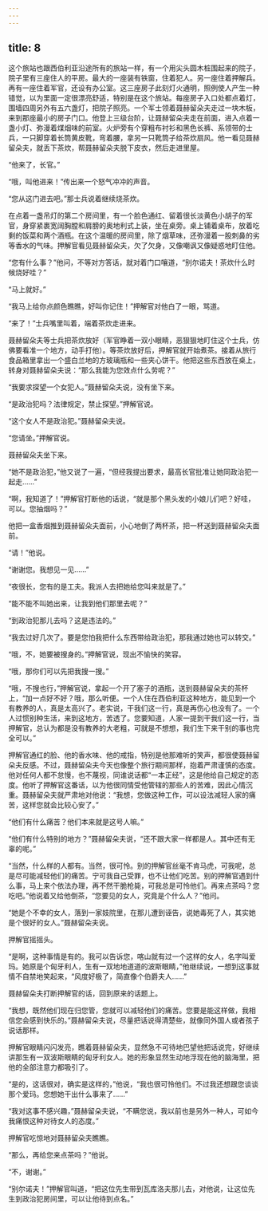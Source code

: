 ```yaml
---
---
---
```

title: 8
---




这个旅站也跟西伯利亚沿途所有的旅站一样，有一个用尖头圆木桩围起来的院子，院子里有三座住人的平房。最大的一座装有铁窗，住着犯人。另一座住着押解兵。再有一座住着军官，还设有办公室。这三座房子此刻灯火通明，照例使人产生一种错觉，以为里面一定很漂亮舒适，特别是在这个旅站。每座房子入口处都点着灯，围墙四周另外有五六盏灯，把院子照亮。一个军士领着聂赫留朵夫走过一块木板，来到那座最小的房子门口。他登上三级台阶，让聂赫留朵夫走在前面，进入点着一盏小灯、弥漫着煤烟味的前室。火炉旁有个穿粗布衬衫和黑色长裤、系领带的士兵，一只脚穿着长筒黄皮靴，弯着腰，拿另一只靴筒子给茶炊扇风。他一看见聂赫留朵夫，就丢下茶炊，帮聂赫留朵夫脱下皮衣，然后走进里屋。

“他来了，长官。”

“哦，叫他进来！”传出来一个怒气冲冲的声音。

“您从这门进去吧。”那士兵说着继续烧茶炊。

在点着一盏吊灯的第二个房间里，有一个脸色通红、留着很长淡黄色小胡子的军官，身穿紧裹宽阔胸膛和肩膀的奥地利式上装，坐在桌旁。桌上铺着桌布，放着吃剩的饭菜和两个酒瓶。在这个温暖的房间里，除了烟草味，还弥漫着一股刺鼻的劣等香水的气味。押解官看见聂赫留朵夫，欠了欠身，又像嘲讽又像疑惑地盯住他。

“您有什么事？”他问，不等对方答话，就对着门口嚷道，“别尔诺夫！茶炊什么时候烧好哇？”

“马上就好。”

“我马上给你点颜色瞧瞧，好叫你记住！”押解官对他白了一眼，骂道。

“来了！”士兵嘴里叫着，端着茶炊走进来。

聂赫留朵夫等士兵把茶炊放好（军官睁着一双小眼睛，恶狠狠地盯住这个士兵，仿佛要看准一个地方，动手打他）。等茶炊放好后，押解官就开始煮茶。接着从旅行食品箱里拿出一个盛白兰地的方玻璃瓶和一些夹心饼干。他把这些东西放在桌上，转身对聂赫留朵夫说：“那么我能为您效点什么劳呢？”

“我要求探望一个女犯人。”聂赫留朵夫说，没有坐下来。

“是政治犯吗？法律规定，禁止探望。”押解官说。

“这个女人不是政治犯。”聂赫留朵夫说。

“您请坐。”押解官说。

聂赫留朵夫坐下来。

“她不是政治犯，”他又说了一遍，“但经我提出要求，最高长官批准让她同政治犯一起走……”

“啊，我知道了！”押解官打断他的话说，“就是那个黑头发的小娘儿们吧？好哇，可以。您抽烟吗？”

他把一盒香烟推到聂赫留朵夫面前，小心地倒了两杯茶，把一杯送到聂赫留朵夫面前。

“请！”他说。

“谢谢您。我想见一见……”

“夜很长，您有的是工夫。我派人去把她给您叫来就是了。”

“能不能不叫她出来，让我到他们那里去呢？”

“到政治犯那儿去吗？这是违法的。”

“我去过好几次了。要是您怕我把什么东西带给政治犯，那我通过她也可以转交。”

“哦，不，她要被搜身的。”押解官说，现出不愉快的笑容。

“哦，那你们可以先把我搜一搜。”

“哦，不搜也行，”押解官说，拿起一个开了塞子的酒瓶，送到聂赫留朵夫的茶杯上，“加一点好不好？哦，那么听便。一个人住在西伯利亚这种地方，能见到一个有教养的人，真是太高兴了。老实说，干我们这一行，真是再伤心也没有了。一个人过惯别种生活，来到这地方，苦透了。您要知道，人家一提到干我们这一行，当押解官，总认为都是没有教养的大老粗，可就是不想想，我们生下来干别的事也完全可以。”

押解官通红的脸、他的香水味、他的戒指，特别是他那难听的笑声，都很使聂赫留朵夫反感。不过，聂赫留朵夫今天也像整个旅行期间那样，抱着严肃谨慎的态度。他对任何人都不怠慢，也不蔑视，同谁说话都“一本正经”，这是他给自己规定的态度。他听了押解官这番话，以为他很同情受他管辖的那些人的苦难，因此心情沉重。聂赫留朵夫就严肃地对他说：“我想，您做这种工作，可以设法减轻人家的痛苦，这样您就会比较心安了。”

“他们有什么痛苦？他们本来就是这号人嘛。”

“他们有什么特别的地方？”聂赫留朵夫说，“还不跟大家一样都是人。其中还有无辜的呢。”

“当然，什么样的人都有。当然，很可怜。别的押解官丝毫不肯马虎，可我呢，总是尽可能减轻他们的痛苦。宁可我自己受罪，也不让他们吃苦。别的押解官遇到什么事，马上来个依法办理，再不然干脆枪毙，可我总是可怜他们。再来点茶吗？您吃吧。”他说着又给他倒茶，“您要见的女人，究竟是个什么人？”他问。

“她是个不幸的女人，落到一家妓院里，在那儿遭到诬告，说她毒死了人，其实她是个很好的女人。”聂赫留朵夫说。

押解官摇摇头。

“是啊，这种事情是有的。我可以告诉您，喀山就有过一个这样的女人，名字叫爱玛。她原是个匈牙利人，生有一双地地道道的波斯眼睛，”他继续说，一想到这事就情不自禁地笑起来，“风度好极了，简直像个伯爵夫人……”

聂赫留朵夫打断押解官的话，回到原来的话题上。

“我想，既然他们现在归您管，您就可以减轻他们的痛苦。您要是能这样做，我相信您会感到快乐的。”聂赫留朵夫说，尽量把话说得清楚些，就像同外国人或者孩子说话那样。

押解官眼睛闪闪发亮，瞧着聂赫留朵夫，显然急不可待地巴望他把话说完，好继续讲那生有一双波斯眼睛的匈牙利女人。她的形象显然生动地浮现在他的脑海里，把他的全部注意力都吸引了。

“是的，这话很对，确实是这样的，”他说，“我也很可怜他们。不过我还想跟您谈谈那个爱玛。您想她干出什么事来了……”

“我对这事不感兴趣，”聂赫留朵夫说，“不瞒您说，我以前也是另外一种人，可如今我痛恨这种对待女人的态度。”

押解官吃惊地对聂赫留朵夫瞧瞧。

“那么，再给您来点茶吗？”他说。

“不，谢谢。”

“别尔诺夫！”押解官叫道，“把这位先生带到瓦库洛夫那儿去，对他说，让这位先生到政治犯房间里，可以让他待到点名。”